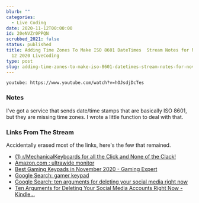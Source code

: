 ```yaml
---
blurb: ""
categories:
  - Live Coding
date: 2020-11-12T00:00:00
id: 20eNVZr0PPQN
scrubbed_2021: false
status: published
title: Adding Time Zones To Make ISO 8601 DateTimes  Stream Notes for November
  12 2020 LiveCoding
type: post
slug: adding-time-zones-to-make-iso-8601-datetimes-stream-notes-for-november-12-2020-livecoding--20envzr0ppqn
---
```


`youtube: https://www.youtube.com/watch?v=hOJsdjDcTes`


### Notes

I've got a service that sends date/time stamps that are basically ISO 8601, but they are missing time zones. I wrote a little function to deal with that. 


### Links From The Stream

Accidentally erased most of the links, here's the few that remained. 

- [(1) r/MechanicalKeyboards for all the Click and None of the Clack!](https://www.reddit.com/r/MechanicalKeyboards/)
- [Amazon.com : ultrawide monitor](https://www.amazon.com/s?k=ultrawide+monitor&crid=JAHIZSJGS691&sprefix=ultra%2Caps%2C223&ref=nb_sb_ss_ts-a-p_3_5)
- [Best Gaming Keypads in November 2020 - Gaming Expert](https://www.gamingexpert.net/best-gaming-keypads/)
- [Google Search: gamer keypad](https://www.google.com/search?client=safari&rls=en&q=gamer+keypad&ie=UTF-8&oe=UTF-8)
- [Google Search: ten arguments for deleting your social media right now](https://www.google.com/search?client=safari&rls=en&q=ten+arguemes+for+deleting+yoru+social+media+right+now&ie=UTF-8&oe=UTF-8)
- [Ten Arguments for Deleting Your Social Media Accounts Right Now - Kindle...](https://www.amazon.com/dp/B079DTVVG8/ref=dp-kindle-redirect?_encoding=UTF8&btkr=1)